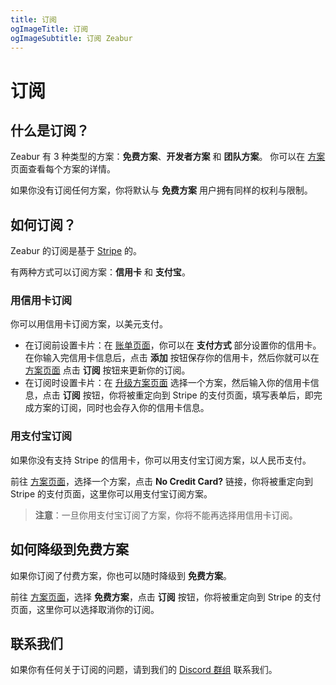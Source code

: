 ```yaml
---
title: 订阅
ogImageTitle: 订阅
ogImageSubtitle: 订阅 Zeabur
---
```


# 订阅

## 什么是订阅？

Zeabur 有 3 种类型的方案：**免费方案**、**开发者方案** 和 **团队方案**。
你可以在 [方案](/billing/plans) 页面查看每个方案的详情。

如果你没有订阅任何方案，你将默认与 **免费方案** 用户拥有同样的权利与限制。

## 如何订阅？

Zeabur 的订阅是基于 [Stripe](https://stripe.com/) 的。

有两种方式可以订阅方案：**信用卡** 和 **支付宝**。

### 用信用卡订阅

你可以用信用卡订阅方案，以美元支付。

- 在订阅前设置卡片：在 [账单页面](https://dash.zeabur.com/account/billing)，你可以在 **支付方式** 部分设置你的信用卡。在你输入完信用卡信息后，点击 **添加** 按钮保存你的信用卡，然后你就可以在 [方案页面](https://dash.zeabur.com/update-plan) 点击 **订阅** 按钮来更新你的订阅。
- 在订阅时设置卡片：在 [升级方案页面](https://dash.zeabur.com/update-plan) 选择一个方案，然后输入你的信用卡信息，点击 **订阅** 按钮，你将被重定向到 Stripe 的支付页面，填写表单后，即完成方案的订阅，同时也会存入你的信用卡信息。

### 用支付宝订阅

如果你没有支持 Stripe 的信用卡，你可以用支付宝订阅方案，以人民币支付。

前往 [方案页面](https://dash.zeabur.com/update-plan)，选择一个方案，点击 **No Credit Card?** 链接，你将被重定向到 Stripe 的支付页面，这里你可以用支付宝订阅方案。

> **注意**：一旦你用支付宝订阅了方案，你将不能再选择用信用卡订阅。

## 如何降级到免费方案

如果你订阅了付费方案，你也可以随时降级到 **免费方案**。

前往 [方案页面](https://dash.zeabur.com/update-plan)，选择 **免费方案**，点击 **订阅** 按钮，你将被重定向到 Stripe 的支付页面，这里你可以选择取消你的订阅。

## 联系我们

如果你有任何关于订阅的问题，请到我们的 [Discord 群组](https://discord.gg/DrdGCvXEyY) 联系我们。
